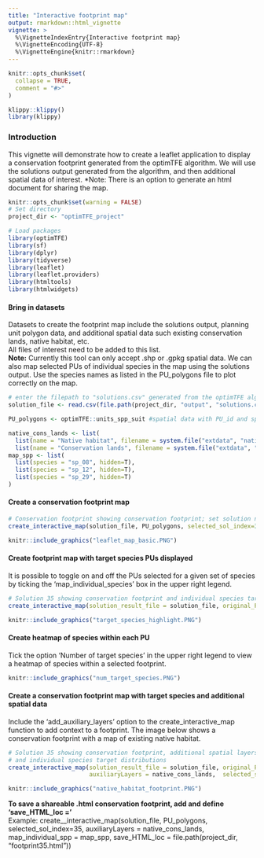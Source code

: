 ```yaml
---
title: "Interactive footprint map"
output: rmarkdown::html_vignette
vignette: >
  %\VignetteIndexEntry{Interactive footprint map}
  %\VignetteEncoding{UTF-8}
  %\VignetteEngine{knitr::rmarkdown}
---
```

```r
knitr::opts_chunk$set(
  collapse = TRUE,
  comment = "#>"
)
```
```r
klippy::klippy()
library(klippy)
```
### Introduction
This vignette will demonstrate how to create a leaflet application to display a
conservation footprint generated from the optimTFE algorithm.
We will use the solutions output generated from the algorithm, and then additional
spatial data of interest.
*Note: There is an option to generate an html document for sharing the map.
```r
knitr::opts_chunk$set(warning = FALSE)
# Set directory
project_dir <- "optimTFE_project"

# Load packages
library(optimTFE)
library(sf)
library(dplyr)
library(tidyverse)
library(leaflet)
library(leaflet.providers)
library(htmltools)
library(htmlwidgets)
```

#### Bring in datasets
Datasets to create the footprint map include the solutions output, planning unit polygon data,
and additional spatial data such existing conservation lands, native habitat, etc.  
All files of interest need to be added to this list.  
**Note:** Currently this tool can only accept .shp or .gpkg spatial data.
We can also map selected PUs of individual species in the map using the solutions output.
Use the species names as listed in the PU_polygons file to plot correctly on the map.
```r

# enter the filepath to "solutions.csv" generated from the optimTFE algorithm
solution_file <- read.csv(file.path(project_dir, "output", "solutions.csv"))

PU_polygons <- optimTFE::units_spp_suit #spatial data with PU_id and species suitability values

native_cons_lands <- list(
  list(name = "Native habitat", filename = system.file("extdata", "native_habitat.shp", package = "optimTFE"), hidden = T),
  list(name = "Conservation lands", filename = system.file("extdata", "reserves.shp", package = "optimTFE"), hidden=T))
map_spp <- list(
  list(species = "sp_08", hidden=T),
  list(species = "sp_12", hidden=T),
  list(species = "sp_29", hidden=T)
)
```

#### Create a conservation footprint map
```r
# Conservation footprint showing conservation footprint; set solution number manually.
create_interactive_map(solution_file, PU_polygons, selected_sol_index=35)
```
```r
knitr::include_graphics("leaflet_map_basic.PNG")
```

#### Create footprint map with target species PUs displayed
It is possible to toggle on and off the PUs selected for a given set of species
by ticking the 'map_individual_species' box in the upper right legend. 
```r
# Solution 35 showing conservation footprint and individual species target distributions
create_interactive_map(solution_result_file = solution_file, original_PU_polygons = PU_polygons, selected_sol_index=35, map_individual_spp = map_spp)
```
```r
knitr::include_graphics("target_species_highlight.PNG")
```

#### Create heatmap of species within each PU
Tick the option 'Number of target species' in the upper right legend to view a heatmap
of species within a selected footprint.
```r
knitr::include_graphics("num_target_species.PNG")
```

#### Create a conservation footprint map with target species and additional spatial data
Include the 'add_auxiliary_layers' option to the create_interactive_map function
to add context to a footprint. The image below shows a conservation footprint with 
a map of existing native habitat.
```r
# Solution 35 showing conservation footprint, additional spatial layers for reference,
# and individual species target distributions
create_interactive_map(solution_result_file = solution_file, original_PU_polygons = PU_polygons,
                       auxiliaryLayers = native_cons_lands,  selected_sol_index=35, map_individual_spp = map_spp)
```
```r
knitr::include_graphics("native_habitat_footprint.PNG")
```

**To save a shareable .html conservation footprint, add and define 'save_HTML_loc = '**  
Example:
create__interactive_map(solution_file, PU_polygons, selected_sol_index=35, auxiliaryLayers = native_cons_lands, map_individual_spp = map_spp, save_HTML_loc = file.path(project_dir, "footprint35.html"))
